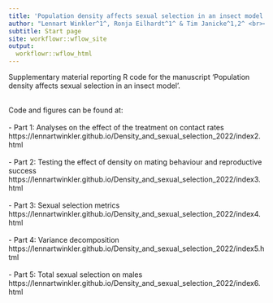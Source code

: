 ```yaml
---
title: 'Population density affects sexual selection in an insect model'
author: "Lennart Winkler^1^, Ronja Eilhardt^1^ & Tim Janicke^1,2^ <br></br>  ^1^Applied Zoology, Technical University Dresden <br> ^2^Centre d’Écologie Fonctionnelle et Évolutive, UMR 5175, CNRS, Université de Montpellier</br>"
subtitle: Start page
site: workflowr::wflow_site
output:
  workflowr::wflow_html
---
```


Supplementary material reporting R code for the manuscript 'Population density affects sexual selection in an insect model'.<br><br>

Code and figures can be found at:<br><br>
- Part 1: Analyses on the effect of the treatment on contact rates <br>
https://lennartwinkler.github.io/Density_and_sexual_selection_2022/index2.html
<br><br>
- Part 2: Testing the effect of density on mating behaviour and reproductive success <br>
https://lennartwinkler.github.io/Density_and_sexual_selection_2022/index3.html
<br><br>
- Part 3: Sexual selection metrics  <br>
https://lennartwinkler.github.io/Density_and_sexual_selection_2022/index4.html
<br><br>
- Part 4: Variance decomposition <br>
https://lennartwinkler.github.io/Density_and_sexual_selection_2022/index5.html
<br><br>
- Part 5: Total sexual selection on males <br>
https://lennartwinkler.github.io/Density_and_sexual_selection_2022/index6.html
